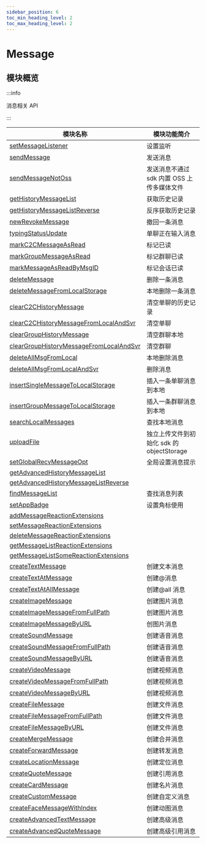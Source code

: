 ```yaml
---
sidebar_position: 6
toc_min_heading_level: 2
toc_max_heading_level: 2
---
```


# Message

## 模块概览

:::info

消息相关 API

:::

| 模块名称                                                                                                     | 模块功能简介                               |
| ------------------------------------------------------------------------------------------------------------ | ------------------------------------------ |
| [setMessageListener](docs/sdks/Api/Message/setMessageListener.mdx)                                           | 设置监听                                   |
| [sendMessage](docs/sdks/Api/Message/sendMessage.mdx)                                                         | 发送消息                                   |
| [sendMessageNotOss](docs/sdks/Api/Message/sendMessageNotOss.mdx)                                             | 发送消息不通过 sdk 内置 OSS 上传多媒体文件 |
| [getHistoryMessageList](docs/sdks/Api/Message/getHistoryMessageList.mdx)                                     | 获取历史记录                               |
| [getHistoryMessageListReverse](docs/sdks/Api/Message/getHistoryMessageListReverse.mdx)                       | 反序获取历史记录                           |
| [newRevokeMessage](docs/sdks/Api/Message/setMessageListener.mdx)                                             | 撤回一条消息                               |
| [typingStatusUpdate](docs/sdks/Api/Message/typingStatusUpdate.mdx)                                           | 单聊正在输入消息                           |
| [markC2CMessageAsRead](docs/sdks/Api/Message/markC2CMessageAsRead.mdx)                                       | 标记已读                                   |
| [markGroupMessageAsRead](docs/sdks/Api/Message/markGroupMessageAsRead.mdx)                                   | 标记群聊已读                               |
| [markMessageAsReadByMsgID](docs/sdks/Api/Message/markMessageAsReadByMsgID.mdx)                               | 标记会话已读                               |
| [deleteMessage](docs/sdks/Api/Message/deleteMessage.mdx)                                                     | 删除一条消息                               |
| [deleteMessageFromLocalStorage](docs/sdks/Api/Message/deleteMessageFromLocalStorage.mdx)                     | 本地删除一条消息                           |
| [clearC2CHistoryMessage](docs/sdks/Api/Message/clearC2CHistoryMessage.mdx)                                   | 清空单聊的历史记录                         |
| [clearC2CHistoryMessageFromLocalAndSvr](docs/sdks/Api/Message/clearC2CHistoryMessageFromLocalAndSvr.mdx)     | 清空单聊                                   |
| [clearGroupHistoryMessage](docs/sdks/Api/Message/clearGroupHistoryMessage.mdx)                               | 清空群聊本地                               |
| [clearGroupHistoryMessageFromLocalAndSvr](docs/sdks/Api/Message/clearGroupHistoryMessageFromLocalAndSvr.mdx) | 清空群聊                                   |
| [deleteAllMsgFromLocal](docs/sdks/Api/Message/deleteAllMsgFromLocal.mdx)                                     | 本地删除消息                               |
| [deleteAllMsgFromLocalAndSvr](docs/sdks/Api/Message/deleteAllMsgFromLocalAndSvr.mdx)                         | 删除消息                                   |
| [insertSingleMessageToLocalStorage](docs/sdks/Api/Message/insertSingleMessageToLocalStorage.mdx)             | 插入一条单聊消息到本地                     |
| [insertGroupMessageToLocalStorage](docs/sdks/Api/Message/insertGroupMessageToLocalStorage.mdx)               | 插入一条群聊消息到本地                     |
| [searchLocalMessages](docs/sdks/Api/Message/searchLocalMessages.mdx)                                         | 查找本地消息                               |
| [uploadFile](docs/sdks/Api/Message/uploadFile.mdx)                                                           | 独立上传文件到初始化 sdk 的 objectStorage  |
| [setGlobalRecvMessageOpt](docs/sdks/Api/Message/setGlobalRecvMessageOpt.mdx)                                 | 全局设置消息提示                           |
| [getAdvancedHistoryMessageList](docs/sdks/Api/Message/getAdvancedHistoryMessageList.mdx)                     |                                            |
| [getAdvancedHistoryMessageListReverse](docs/sdks/Api/Message/getAdvancedHistoryMessageListReverse.mdx)       |                                            |
| [findMessageList](docs/sdks/Api/Message/findMessageList.mdx)                                                 | 查找消息列表                               |
| [setAppBadge](docs/sdks/Api/Message/setAppBadge.mdx)                                                         | 设置角标使用                               |
| [addMessageReactionExtensions](docs/sdks/Api/Message/addMessageReactionExtensions.mdx)                       |                                            |
| [setMessageReactionExtensions](docs/sdks/Api/Message/setMessageReactionExtensions.mdx)                       |                                            |
| [deleteMessageReactionExtensions](docs/sdks/Api/Message/deleteMessageReactionExtensions.mdx)                 |                                            |
| [getMessageListReactionExtensions](docs/sdks/Api/Message/getMessageListReactionExtensions.mdx)               |                                            |
| [getMessageListSomeReactionExtensions](docs/sdks/Api/Message/getMessageListSomeReactionExtensions.mdx)       |                                            |
| [createTextMessage](docs/sdks/Api/Message/createTextMessage.mdx)                                             | 创建文本消息                               |
| [createTextAtMessage](docs/sdks/Api/Message/createTextAtMessage.mdx)                                         | 创建@消息                                  |
| [createTextAtAllMessage](docs/sdks/Api/Message/createTextAtAllMessage.mdx)                                   | 创建@all 消息                              |
| [createImageMessage](docs/sdks/Api/Message/createImageMessage.mdx)                                           | 创建图片消息                               |
| [createImageMessageFromFullPath](docs/sdks/Api/Message/createImageMessageFromFullPath.mdx)                   | 创建图片消息                               |
| [createImageMessageByURL](docs/sdks/Api/Message/createImageMessageByURL.mdx)                                 | 创图片消息                                 |
| [createSoundMessage](docs/sdks/Api/Message/createSoundMessage.mdx)                                           | 创建语音消息                               |
| [createSoundMessageFromFullPath](docs/sdks/Api/Message/createSoundMessageFromFullPath.mdx)                   | 创建语音消息                               |
| [createSoundMessageByURL](docs/sdks/Api/Message/createSoundMessageByURL.mdx)                                 | 创建语音消息                               |
| [createVideoMessage](docs/sdks/Api/Message/createVideoMessage.mdx)                                           | 创建视频消息                               |
| [createVideoMessageFromFullPath](docs/sdks/Api/Message/createVideoMessageFromFullPath.mdx)                   | 创建视频消息                               |
| [createVideoMessageByURL](docs/sdks/Api/Message/createVideoMessageByURL.mdx)                                 | 创建视频消息                               |
| [createFileMessage](docs/sdks/Api/Message/createFileMessage.mdx)                                             | 创建文件消息                               |
| [createFileMessageFromFullPath](docs/sdks/Api/Message/createFileMessageFromFullPath.mdx)                     | 创建文件消息                               |
| [createFileMessageByURL](docs/sdks/Api/Message/createFileMessageByURL.mdx)                                   | 创建文件消息                               |
| [createMergeMessage](docs/sdks/Api/Message/createMergeMessage.mdx)                                           | 创建合并消息                               |
| [createForwardMessage](docs/sdks/Api/Message/createForwardMessage.mdx)                                       | 创建转发消息                               |
| [createLocationMessage](docs/sdks/Api/Message/createLocationMessage.mdx)                                     | 创建定位消息                               |
| [createQuoteMessage](docs/sdks/Api/Message/createQuoteMessage.mdx)                                           | 创建引用消息                               |
| [createCardMessage](docs/sdks/Api/Message/createCardMessage.mdx)                                             | 创建名片消息                               |
| [createCustomMessage](docs/sdks/Api/Message/createCustomMessage.mdx)                                         | 创建自定义消息                             |
| [createFaceMessageWithIndex](docs/sdks/Api/Message/createFaceMessageWithIndex.mdx)                           | 创建动图消息                               |
| [createAdvancedTextMessage](docs/sdks/Api/Message/createAdvancedTextMessage.mdx)                             | 创建高级消息                               |
| [createAdvancedQuoteMessage](docs/sdks/Api/Message/createAdvancedQuoteMessage.mdx)                           | 创建高级引用消息                           |
